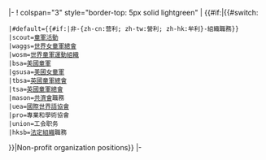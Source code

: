 <includeonly>|-
! colspan="3" style="border-top: 5px solid lightgreen" | {{#if:{{{1}}}|{{#switch:{{{1}}}
 |#default={{#if:{{{1}}}|非-{zh-cn:营利; zh-tw:營利; zh-hk:牟利}-組織職務}}
 |scout=[[童軍活動]]
 |waggs=[[世界女童軍總會]]
 |wosm=[[世界童軍運動組織]]
 |bsa=[[美國童軍]]
 |gsusa=[[美國女童軍]]
 |tbsa=[[英國童軍總會]]
 |tsa=[[英國童軍總會]]
 |mason=[[共濟會]]職務
 |uea=[[國際世界語協會]]
 |pro=專業和學術協會
 |union=工会职务
 |hksb=[[香港公營機構|法定組織]]職務
}}|Non-profit organization positions}}
|-
</includeonly><noinclude>
{{documentation}}
<!-- Add categories and interwikis to the /doc subpage, not here. -->
</noinclude>